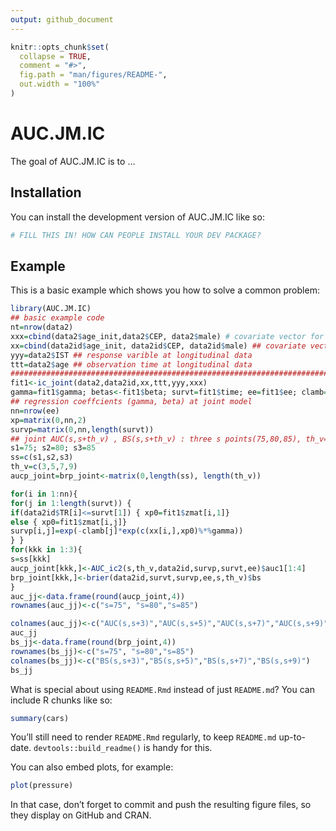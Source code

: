 ```yaml
---
output: github_document
---
```


<!-- README.md is generated from README.Rmd. Please edit that file -->

```r
knitr::opts_chunk$set(
  collapse = TRUE,
  comment = "#>",
  fig.path = "man/figures/README-",
  out.width = "100%"
)
```

# AUC.JM.IC

<!-- badges: start -->
<!-- badges: end -->

The goal of AUC.JM.IC is to ...

## Installation

You can install the development version of AUC.JM.IC like so:

``` r
# FILL THIS IN! HOW CAN PEOPLE INSTALL YOUR DEV PACKAGE?
```

## Example

This is a basic example which shows you how to solve a common problem:

```r
library(AUC.JM.IC)
## basic example code
nt=nrow(data2)
xxx=cbind(data2$age_init,data2$CEP, data2$male) # covariate vector for Longitudinal submodel
xx=cbind(data2id$age_init, data2id$CEP, data2id$male) ## covariate vector for hazard submodel
yyy=data2$IST ## response varible at longitudinal data
ttt=data2$age ## observation time at longitudinal data
######################################################################################
fit1<-ic_joint(data2,data2id,xx,ttt,yyy,xxx)
gamma=fit1$gamma; betas<-fit1$beta; survt=fit1$time; ee=fit1$ee; clamb=fit1$clamb
## regression coeffcients (gamma, beta) at joint model
nn=nrow(ee)
xp=matrix(0,nn,2)
survp=matrix(0,nn,length(survt))
## joint AUC(s,s+th_v) , BS(s,s+th_v) : three s points(75,80,85), th_v=(3,5,7,9)
s1=75; s2=80; s3=85
ss=c(s1,s2,s3)
th_v=c(3,5,7,9)
aucp_joint=brp_joint<-matrix(0,length(ss), length(th_v))

for(i in 1:nn){
for(j in 1:length(survt)) {
if(data2id$TR[i]<=survt[1]) { xp0=fit1$zmat[i,1]}
else { xp0=fit1$zmat[i,j]}
survp[i,j]=exp(-clamb[j]*exp(c(xx[i,],xp0)%*%gamma))
} }
for(kkk in 1:3){
s=ss[kkk]
aucp_joint[kkk,]<-AUC_ic2(s,th_v,data2id,survp,survt,ee)$auc1[1:4]
brp_joint[kkk,]<-brier(data2id,survt,survp,ee,s,th_v)$bs
}
auc_jj<-data.frame(round(aucp_joint,4))
rownames(auc_jj)<-c("s=75", "s=80","s=85")

colnames(auc_jj)<-c("AUC(s,s+3)","AUC(s,s+5)","AUC(s,s+7)","AUC(s,s+9)")
auc_jj
bs_jj<-data.frame(round(brp_joint,4))
rownames(bs_jj)<-c("s=75", "s=80","s=85")
colnames(bs_jj)<-c("BS(s,s+3)","BS(s,s+5)","BS(s,s+7)","BS(s,s+9)")
bs_jj
```

What is special about using `README.Rmd` instead of just `README.md`? You can include R chunks like so:

```r
summary(cars)
```

You'll still need to render `README.Rmd` regularly, to keep `README.md` up-to-date. `devtools::build_readme()` is handy for this.

You can also embed plots, for example:

```r
plot(pressure)
```

In that case, don't forget to commit and push the resulting figure files, so they display on GitHub and CRAN.
